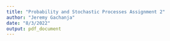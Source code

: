 ```yaml
---
title: "Probability and Stochastic Processes Assignment 2"
author: "Jeremy Gachanja"
date: "8/3/2022"
output: pdf_document
---
```


